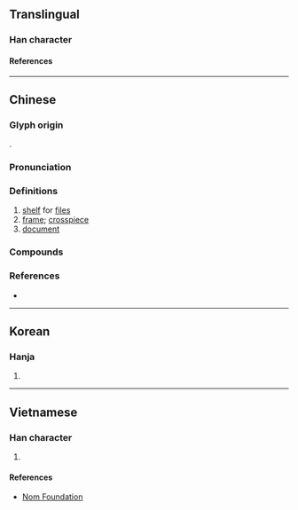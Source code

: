 {{also|档}}
{{character info}}
==Translingual==

===Han character===
{{Han char|rn=75|rad=木|as=13|sn=17|four=49977|canj=DFBW|ids=⿰木當}}

====References====
{{Han ref|kx=0556.330|dkj=15665|dj=0946.080|hdz=21301.080|uh=6A94}}

----

==Chinese==
{{zh-forms|s=档}}

===Glyph origin===
{{Han etym}}
{{Han compound|木|當|ls=psc|c1=s|c2=p|t1=tree}}.

===Pronunciation===
{{zh-pron
|m=檔
|m-s=
|c=dong2,dong3
|c-t=ong1,dong1
|c-t_note=dong1 - used in {{zh-l|*拍檔}}
|g=
|h=pfs=tóng;gd=dong3
|j=
|mb=
|md=
|mn=ml,twv:tòng/tw:tóng/tong/thn̄g
|mn-t=dang3
|w=2taan
|x=
|mc=y
|oc=y
|cat=n
}}

===Definitions===
{{zh-hanzi}}

# [[shelf]] for [[file]]s
# [[frame]]; [[crosspiece]]
# [[document]]

===Compounds===
{{zh-der|一檔子|上檔|下檔|不搭檔|中檔|低檔|低速檔|八點檔|最佳拍檔|包檔|回檔|墊檔|好搭檔|存檔|建檔|拍檔|拔檔|按檔兒|排檔|搭檔|攤檔|斷檔|檔冊|檔口|檔名|檔子|檔子班|檔期|檔案|檔案夾|檔案室|檔案管理|檔次|歸檔|滿檔|空檔|老搭檔|脫檔|自動排檔|行檔|資料檔|趕檔|高檔|文檔}}

===References===
* {{R:yue:Hanzi}}

----

==Korean==

===Hanja===
{{ko-hanja|당}}

# {{rfdef|ko|sort=木13}}

----

==Vietnamese==

===Han character===
{{vi-readings|rs=木13|reading=đang, đướng, đượng, đưỡng}}

# {{rfdef|vi|sort=木13}}

====References====
* [http://nomfoundation.org/common/nom_details.php?codepoint=6a94 Nom Foundation]